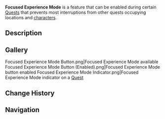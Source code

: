 {{Stub}}
{{Terminology Infobox
|image = Icon Focused Experience Mode.png
|type  = Game Systems
|group = Quest Terminology
}}
'''Focused Experience Mode''' is a feature that can be enabled during certain [[Quest]]s that prevents most interruptions from other quests occupying locations and [[character]]s.

==Description==
{{Description|'''Function Details'''<br>Enable Focused Experience Mode to guarantee you can complete the quest smoothly and without interruption from other quests using locations or characters.<br>· In a few cases, after enabling Focused Experience Mode, you will not be able to free up some locations or characters occupied by other quests, and will still need to finish the quest with which there is a conflict first.<br><br>'''Reminder'''<br>After enabling Focused Experience Mode for a quest, some other quests that use the same characters and locations as this quest will be affected in the following ways:<br>· Your current Hangout Event progress will be lost. After the quest for which Focused Experience Mode was enabled is completed or Focused Experience Mode is disabled, accept the quest again to continue progressing.<br>· The progress of other quests will be paused.}}

==Gallery==
<gallery>
Focused Experience Mode Button.png|Focused Experience Mode available
Focused Experience Mode Button (Enabled).png|Focused Experience Mode button enabled
Focused Experience Mode Indicator.png|Focused Experience Mode indicator on a [[Quest]]
</gallery>

==Change History==
{{Change History|4.6}}

==Navigation==
{{Game Systems Navbox}}